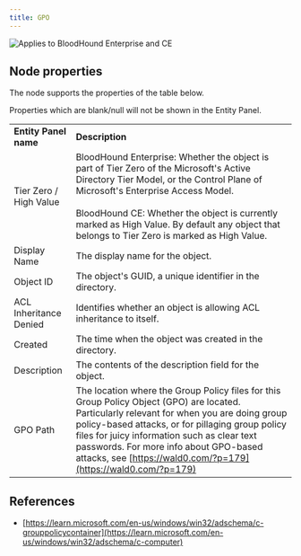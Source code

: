 ```yaml
---
title: GPO
---
```


<img noZoom src="/assets/enterprise-AND-community-edition-pill-tag.svg" alt="Applies to BloodHound Enterprise and CE"/>

## Node properties

The node supports the properties of the table below.

<Note>
Properties which are blank/null will not be shown in the Entity Panel.
</Note>

|     |     |
| --- | --- |
| **Entity Panel name** | **Description** |
| Tier Zero / High Value | BloodHound Enterprise: Whether the object is part of Tier Zero of the Microsoft's Active Directory Tier Model, or the Control Plane of Microsoft's Enterprise Access Model.  <br/>  <br/>BloodHound CE: Whether the object is currently marked as High Value. By default any object that belongs to Tier Zero is marked as High Value. |
| Display Name | The display name for the object. |
| Object ID | The object's GUID, a unique identifier in the directory. |
| ACL Inheritance Denied | Identifies whether an object is allowing ACL inheritance to itself. |
| Created | The time when the object was created in the directory. |
| Description | The contents of the description field for the object. |
| GPO Path | The location where the Group Policy files for this Group Policy Object (GPO) are located. Particularly relevant for when you are doing group policy-based attacks, or for pillaging group policy files for juicy information such as clear text passwords. For more info about GPO-based attacks, see [https://wald0.com/?p=179](https://wald0.com/?p=179) |

## References

* [https://learn.microsoft.com/en-us/windows/win32/adschema/c-grouppolicycontainer](https://learn.microsoft.com/en-us/windows/win32/adschema/c-computer)

